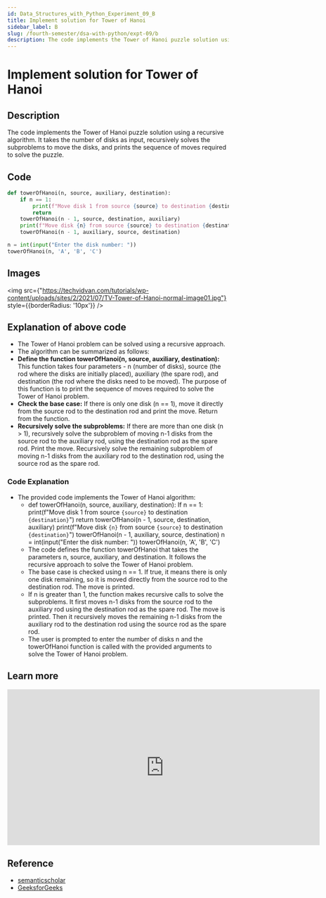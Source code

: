 ```yaml
---
id: Data_Structures_with_Python_Experiment_09_B
title: Implement solution for Tower of Hanoi
sidebar_label: B
slug: /fourth-semester/dsa-with-python/expt-09/b
description: The code implements the Tower of Hanoi puzzle solution using a recursive algorithm. It takes the number of disks as input, recursively solves the subproblems to move the disks, and prints the sequence of moves required to solve the puzzle.
---
```


# Implement solution for Tower of Hanoi

## Description

The code implements the Tower of Hanoi puzzle solution using a recursive algorithm. It takes the number of disks as input, recursively solves the subproblems to move the disks, and prints the sequence of moves required to solve the puzzle.

## Code

```python title="program9b.py"
def towerOfHanoi(n, source, auxiliary, destination):
    if n == 1:
        print(f"Move disk 1 from source {source} to destination {destination}")
        return
    towerOfHanoi(n - 1, source, destination, auxiliary)
    print(f"Move disk {n} from source {source} to destination {destination}")
    towerOfHanoi(n - 1, auxiliary, source, destination)

n = int(input("Enter the disk number: "))
towerOfHanoi(n, 'A', 'B', 'C')
```

## Images

<img src={"https://techvidvan.com/tutorials/wp-content/uploads/sites/2/2021/07/TV-Tower-of-Hanoi-normal-image01.jpg"} style={{borderRadius: '10px'}} />

## Explanation of above code

- The Tower of Hanoi problem can be solved using a recursive approach.
- The algorithm can be summarized as follows:
- **Define the function towerOfHanoi(n, source, auxiliary, destination):** This function takes four parameters - n (number of disks), source (the rod where the disks are initially placed), auxiliary (the spare rod), and destination (the rod where the disks need to be moved). The purpose of this function is to print the sequence of moves required to solve the Tower of Hanoi problem.
- **Check the base case:** If there is only one disk (n == 1), move it directly from the source rod to the destination rod and print the move. Return from the function.
- **Recursively solve the subproblems:** If there are more than one disk (n > 1), recursively solve the subproblem of moving n-1 disks from the source rod to the auxiliary rod, using the destination rod as the spare rod. Print the move. Recursively solve the remaining subproblem of moving n-1 disks from the auxiliary rod to the destination rod, using the source rod as the spare rod.

### Code Explanation

- The provided code implements the Tower of Hanoi algorithm:
    - def towerOfHanoi(n, source, auxiliary, destination): If n == 1: print(f"Move disk 1 from source `{source}` to destination `{destination}`") return towerOfHanoi(n - 1, source, destination, auxiliary) print(f"Move disk `{n}` from source `{source}` to destination `{destination}`") towerOfHanoi(n - 1, auxiliary, source, destination) n = int(input("Enter the disk number: ")) towerOfHanoi(n, 'A', 'B', 'C')
    - The code defines the function towerOfHanoi that takes the parameters n, source, auxiliary, and destination. It follows the recursive approach to solve the Tower of Hanoi problem.
    - The base case is checked using n == 1. If true, it means there is only one disk remaining, so it is moved directly from the source rod to the destination rod. The move is printed.
    - If n is greater than 1, the function makes recursive calls to solve the subproblems. It first moves n-1 disks from the source rod to the auxiliary rod using the destination rod as the spare rod. The move is printed. Then it recursively moves the remaining n-1 disks from the auxiliary rod to the destination rod using the source rod as the spare rod.
    - The user is prompted to enter the number of disks n and the towerOfHanoi function is called with the provided arguments to solve the Tower of Hanoi problem.


## Learn more

<iframe width="711" height="355" src="https://www.youtube.com/embed/YstLjLCGmgg" title="Tower of Hanoi | Recursion Problem | GeeksforGeeks" frameborder="0" allow="accelerometer; autoplay; clipboard-write; encrypted-media; gyroscope; picture-in-picture; web-share" allowfullscreen></iframe>

## Reference

- [semanticscholar](https://www.semanticscholar.org/paper/The-Tower-of-Hanoi-Myths-and-Maths-Hinz-Klav%C5%BEar/98b4202d35d1f42564b9f2220ffe614d832b0168)
- [GeeksforGeeks](https://www.geeksforgeeks.org/c-program-for-tower-of-hanoi/)

